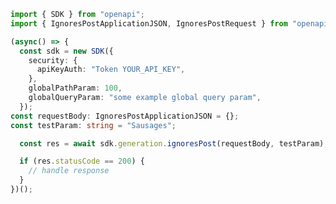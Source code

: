 ```typescript showLineNumbers copy filename="Ignores Post usage example"
import { SDK } from "openapi";
import { IgnoresPostApplicationJSON, IgnoresPostRequest } from "openapi/dist/sdk/models/operations";

(async() => {
  const sdk = new SDK({
    security: {
      apiKeyAuth: "Token YOUR_API_KEY",
    },
    globalPathParam: 100,
    globalQueryParam: "some example global query param",
  });
const requestBody: IgnoresPostApplicationJSON = {};
const testParam: string = "Sausages";

  const res = await sdk.generation.ignoresPost(requestBody, testParam);

  if (res.statusCode == 200) {
    // handle response
  }
})();
```
